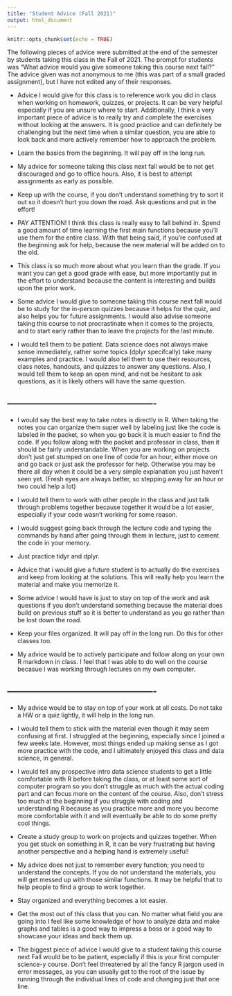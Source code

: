 ```yaml
---
title: "Student Advice (Fall 2021)"
output: html_document
---
```


```r
knitr::opts_chunk$set(echo = TRUE)
```

The following pieces of advice were submitted at the end of the semester by students taking this class in the Fall of 2021. The prompt for students was "What advice would you give someone taking this course next fall?" The advice given was not anonymous to me (this was part of a small graded assignment), but I have not edited any of their responses.

* Advice I would give for this class is to reference work you did in class when working on homework, quizzes, or projects. It can be very helpful especially if you are unsure where to start. Additionally, I think a very important piece of advice is to really try and complete the exercises without looking at the answers. It is good practice and can definitely be challenging but the next time when a similar question, you are able to look back and more actively remember how to approach the problem.

* Learn the basics from the beginning. It will pay off in the long run.

* My advice for someone taking this class next fall would be to not get discouraged and go to office hours. Also, it is best to attempt assignments as early as possible.

* Keep up with the course, if you don’t understand something try to sort it out so it doesn’t hurt you down the road. Ask questions and put in the effort!

* PAY ATTENTION! I think this class is really easy to fall behind in. Spend a good amount of time learning the first main functions because you’ll use them for the entire class. With that being said, if you’re confused at the beginning ask for help, because the new material will be added on to the old.

* This class is so much more about what you learn than the grade. If you want you can get a good grade with ease, but more importantly put in the effort to understand because the content is interesting and builds upon the prior work.

* Some advice I would give to someone taking this course next fall would be to study for the in-person quizzes because it helps for the quiz, and also helps you for future assignments. I would also advise someone taking this course to not procrastinate when it comes to the projects, and to start early rather than to leave the projects for the last minute.

* I would tell them to be patient. Data science does not always make sense immediately, rather some topics (dplyr specifcally) take many examples and practice. I would also tell them to use their resources, class notes, handouts, and quizzes to answer any questions. Also, I would tell them to keep an open mind, and not be hesitant to ask questions, as it is likely others will have the same question.

-------------------------------------------------
-------------------------------------------------

* I would say the best way to take notes is directly in R. When taking the notes you can organize them super well by labeling just like the code is labeled in the packet, so when you go back it is much easier to find the code. If you follow along with the packet and professor in class, then it should be fairly understandable. When you are working on projects don’t just get stumped on one line of code for an hour, either move on and go back or just ask the professor for help. Otherwise you may be there all day when it could be a very simple explanation you just haven’t seen yet. (Fresh eyes are always better, so stepping away for an hour or two could help a lot)

* I would tell them to work with other people in the class and just talk through problems together because together it would be a lot easier, especially if your code wasn’t working for some reason.

* I would suggest going back through the lecture code and typing the commands by hand after going through them in lecture, just to cement the code in your memory.

* Just practice tidyr and dplyr.

* Advice that i would give a future student is to actually do the exercises and keep from looking at the solutions. This will really help you learn the material and make you memorize it.

* Some advice I would have is just to stay on top of the work and ask questions if you don't understand something because the material does build on previous stuff so it is better to understand as you go rather than be lost down the road.

* Keep your files organized. It will pay off in the long run. Do this for other classes too.

* My advice would be to actively participate and follow along on your own R markdown in class. I feel that I was able to do well on the course becasue I was working through lectures on my own computer.

-------------------------------------------------
-------------------------------------------------

* My advice would be to stay on top of your work at all costs. Do not take a HW or a quiz lightly, it will help in the long run.

* I would tell them to stick with the material even though it may seem confusing at first. I struggled at the beginning, especially since I joined a few weeks late. However, most things ended up making sense as I got more practice with the code, and I ultimately enjoyed this class and data science, in general.

* I would tell any prospective intro data science students to get a little comfortable with R before taking the class, or at least some sort of computer program so you don’t struggle as much with the actual coding part and can focus more on the content of the course. Also, don’t stress too much at the beginning if you struggle with coding and understanding R because as you practice more and more you become more comfortable with it and will eventually be able to do some pretty cool things.

* Create a study group to work on projects and quizzes together. When you get stuck on something in R, it can be very frustrating but having another perspective and a helping hand is extremely useful!

* My advice does not just to remember every function; you need to understand the concepts. If you do not understand the materials, you will get messed up with those similar functions. It may be helpful that to help people to find a group to work together.

* Stay organized and everything becomes a lot easier.

* Get the most out of this class that you can. No matter what field you are going into I feel like some knowledge of how to analyze data and make graphs and tables is a good way to impress a boss or a good way to showcase your ideas and back them up.

* The biggest piece of advice I would give to a student taking this course next Fall would be to be patient, especially if this is your first computer science-y course. Don’t feel threatened by all the fancy R jargon used in error messages, as you can usually get to the root of the issue by running through the individual lines of code and changing just that one line.


